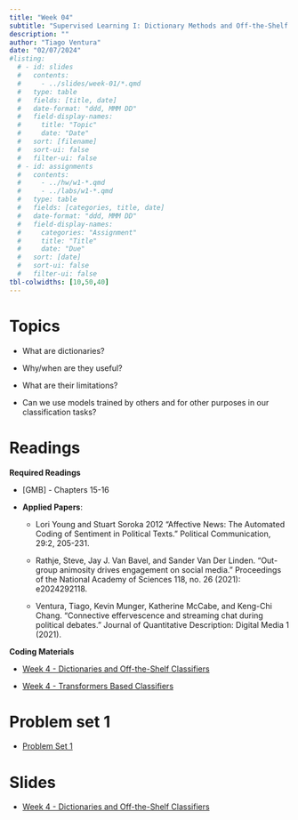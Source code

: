 ```yaml
---
title: "Week 04"
subtitle: "Supervised Learning I: Dictionary Methods and Off-the-Shelf Classifiers"
description: ""
author: "Tiago Ventura"
date: "02/07/2024"
#listing:
  # - id: slides
  #   contents:
  #     - ../slides/week-01/*.qmd
  #   type: table
  #   fields: [title, date]
  #   date-format: "ddd, MMM DD"
  #   field-display-names:
  #     title: "Topic"
  #     date: "Date"
  #   sort: [filename]
  #   sort-ui: false
  #   filter-ui: false
  # - id: assignments
  #   contents:
  #     - ../hw/w1-*.qmd
  #     - ../labs/w1-*.qmd
  #   type: table
  #   fields: [categories, title, date]
  #   date-format: "ddd, MMM DD"
  #   field-display-names:
  #     categories: "Assignment"
  #     title: "Title"
  #     date: "Due"
  #   sort: [date]
  #   sort-ui: false
  #   filter-ui: false
tbl-colwidths: [10,50,40]
---
```


# Topics

-   What are dictionaries?

-   Why/when are they useful?

-   What are their limitations?

-   Can we use models trained by others and for other purposes in our classification tasks?

# Readings

**Required Readings**

-   \[GMB\] - Chapters 15-16

-   **Applied Papers**:

    -   Lori Young and Stuart Soroka 2012 "Affective News: The Automated Coding of Sentiment in Political Texts." Political Communication, 29:2, 205-231.

    -   Rathje, Steve, Jay J. Van Bavel, and Sander Van Der Linden. "Out-group animosity drives engagement on social media." Proceedings of the National Academy of Sciences 118, no. 26 (2021): e2024292118.

    -   Ventura, Tiago, Kevin Munger, Katherine McCabe, and Keng-Chi Chang. "Connective effervescence and streaming chat during political debates." Journal of Quantitative Description: Digital Media 1 (2021).

**Coding Materials**

-    <a href="/code/week4_dictionaries.R" download> Week 4 - Dictionaries and Off-the-Shelf Classifiers</a>

-  <a href="/code/week4_transformers.R" download> Week 4 - Transformers Based Classifiers </a>

# Problem set 1

-   [Problem Set 1](https://classroom.github.com/a/M3UZZ4rz)

# Slides

-   [Week 4 - Dictionaries and Off-the-Shelf Classifiers](/slides/week_04.html)
